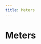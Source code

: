 ```yaml
---
title: Meters
---
```



# Meters

<div className="device-grid">
  <DeviceCard
    brand=""
    description="Demo battery"
    thumbnail="/img/devices/meter/demo-battery.jpg"
    capabilities={[]}
    requirements={[]}
    href="/docs/devices-next/meters/demo-battery"
  />
  <DeviceCard
    brand=""
    description="Demo meter"
    thumbnail="/img/devices/meter/demo-meter.jpg"
    capabilities={[]}
    requirements={[]}
    href="/docs/devices-next/meters/demo-meter"
  />
  <DeviceCard
    brand=""
    description="Discovergy"
    thumbnail="/img/devices/meter/discovergy.jpg"
    capabilities={[]}
    requirements={[]}
    href="/docs/devices-next/meters/discovergy"
  />
  <DeviceCard
    brand=""
    description="Plexlog"
    thumbnail="/img/devices/meter/plexlog.jpg"
    capabilities={[]}
    requirements={[]}
    href="/docs/devices-next/meters/plexlog"
  />
  <DeviceCard
    brand=""
    description="Powerdog"
    thumbnail="/img/devices/meter/powerdog.jpg"
    capabilities={[]}
    requirements={[]}
    href="/docs/devices-next/meters/powerdog"
  />
  <DeviceCard
    brand=""
    description="Solarlog"
    thumbnail="/img/devices/meter/solarlog.jpg"
    capabilities={[]}
    requirements={[]}
    href="/docs/devices-next/meters/solarlog"
  />
  <DeviceCard
    brand=""
    description="SunSpec Battery (Model 124)"
    thumbnail="/img/devices/meter/sunspec-battery-model-124.jpg"
    capabilities={["battery-control"]}
    requirements={[]}
    href="/docs/devices-next/meters/sunspec-battery-model-124"
  />
  <DeviceCard
    brand=""
    description="SunSpec Battery (Model 802)"
    thumbnail="/img/devices/meter/sunspec-battery-model-802.jpg"
    capabilities={["battery-control"]}
    requirements={[]}
    href="/docs/devices-next/meters/sunspec-battery-model-802"
  />
  <DeviceCard
    brand=""
    description="SunSpec Hybrid Inverter"
    thumbnail="/img/devices/meter/sunspec-hybrid-inverter.jpg"
    capabilities={[]}
    requirements={[]}
    href="/docs/devices-next/meters/sunspec-hybrid-inverter"
  />
  <DeviceCard
    brand=""
    description="SunSpec Inverter"
    thumbnail="/img/devices/meter/sunspec-inverter.jpg"
    capabilities={[]}
    requirements={[]}
    href="/docs/devices-next/meters/sunspec-inverter"
  />
  <DeviceCard
    brand=""
    description="SunSpec Meter"
    thumbnail="/img/devices/meter/sunspec-meter.jpg"
    capabilities={[]}
    requirements={[]}
    href="/docs/devices-next/meters/sunspec-meter"
  />
  <DeviceCard
    brand=""
    description="vzlogger"
    thumbnail="/img/devices/meter/vzlogger.jpg"
    capabilities={[]}
    requirements={[]}
    href="/docs/devices-next/meters/vzlogger"
  />
  <DeviceCard
    brand="A-Tronix"
    description=""
    thumbnail="/img/devices/meter/a-tronix.jpg"
    capabilities={[]}
    requirements={[]}
    href="/docs/devices-next/meters/a-tronix"
  />
  <DeviceCard
    brand="ABB"
    description="A43, A44, B23, B24"
    thumbnail="/img/devices/meter/abb-a43-a44-b23-b24.jpg"
    capabilities={[]}
    requirements={[]}
    href="/docs/devices-next/meters/abb-a43-a44-b23-b24"
  />
  <DeviceCard
    brand="Acrel"
    description="ADW300 Wireless Metering Meter"
    thumbnail="/img/devices/meter/acrel-adw300-wireless-metering-meter.jpg"
    capabilities={[]}
    requirements={[]}
    href="/docs/devices-next/meters/acrel-adw300-wireless-metering-meter"
  />
  <DeviceCard
    brand="Ads-tec"
    description="StoraXe"
    thumbnail="/img/devices/meter/ads-tec-storaxe.jpg"
    capabilities={[]}
    requirements={[]}
    href="/docs/devices-next/meters/ads-tec-storaxe"
  />
  <DeviceCard
    brand="Alpha ESS"
    description="Storion SMILE"
    thumbnail="/img/devices/meter/alpha-ess-storion-smile.jpg"
    capabilities={["battery-control"]}
    requirements={[]}
    href="/docs/devices-next/meters/alpha-ess-storion-smile"
  />
  <DeviceCard
    brand="Ampere"
    description="Ampere.StoragePro"
    thumbnail="/img/devices/meter/ampere-amperestoragepro.jpg"
    capabilities={[]}
    requirements={[]}
    href="/docs/devices-next/meters/ampere-amperestoragepro"
  />
  <DeviceCard
    brand="Anker"
    description="Micro inverter"
    thumbnail="/img/devices/meter/anker-micro-inverter.jpg"
    capabilities={[]}
    requirements={[]}
    href="/docs/devices-next/meters/anker-micro-inverter"
  />
  <DeviceCard
    brand="APsystems"
    description="EZ1"
    thumbnail="/img/devices/meter/apsystems-ez1.jpg"
    capabilities={[]}
    requirements={[]}
    href="/docs/devices-next/meters/apsystems-ez1"
  />
  <DeviceCard
    brand="AVM"
    description="FritzDECT"
    thumbnail="/img/devices/meter/avm-fritzdect.jpg"
    capabilities={[]}
    requirements={[]}
    href="/docs/devices-next/meters/avm-fritzdect"
  />
  <DeviceCard
    brand="Axitec"
    description="AXIhycon 12-15H"
    thumbnail="/img/devices/meter/axitec-axihycon-12-15h.jpg"
    capabilities={[]}
    requirements={[]}
    href="/docs/devices-next/meters/axitec-axihycon-12-15h"
  />
  <DeviceCard
    brand="Bernecker Engineering"
    description="MPM3PM"
    thumbnail="/img/devices/meter/bernecker-engineering-mpm3pm.jpg"
    capabilities={[]}
    requirements={[]}
    href="/docs/devices-next/meters/bernecker-engineering-mpm3pm"
  />
  <DeviceCard
    brand="BGEtech"
    description="DS100"
    thumbnail="/img/devices/meter/bgetech-ds100.jpg"
    capabilities={[]}
    requirements={[]}
    href="/docs/devices-next/meters/bgetech-ds100"
  />
  <DeviceCard
    brand="BGEtech"
    description="WS100"
    thumbnail="/img/devices/meter/bgetech-ws100.jpg"
    capabilities={[]}
    requirements={[]}
    href="/docs/devices-next/meters/bgetech-ws100"
  />
  <DeviceCard
    brand="Bosch"
    description="BPT-S 5 Hybrid"
    thumbnail="/img/devices/meter/bosch-bpt-s-5-hybrid.jpg"
    capabilities={[]}
    requirements={[]}
    href="/docs/devices-next/meters/bosch-bpt-s-5-hybrid"
  />
  <DeviceCard
    brand="Bosswerk"
    description="Micro inverter"
    thumbnail="/img/devices/meter/bosswerk-micro-inverter.jpg"
    capabilities={[]}
    requirements={[]}
    href="/docs/devices-next/meters/bosswerk-micro-inverter"
  />
  <DeviceCard
    brand="Carlo Gavazzi"
    description="EM110/111/112"
    thumbnail="/img/devices/meter/carlo-gavazzi-em110111112.jpg"
    capabilities={[]}
    requirements={[]}
    href="/docs/devices-next/meters/carlo-gavazzi-em110111112"
  />
  <DeviceCard
    brand="Carlo Gavazzi"
    description="EM24"
    thumbnail="/img/devices/meter/carlo-gavazzi-em24.jpg"
    capabilities={[]}
    requirements={[]}
    href="/docs/devices-next/meters/carlo-gavazzi-em24"
  />
  <DeviceCard
    brand="Carlo Gavazzi"
    description="EM24_E1"
    thumbnail="/img/devices/meter/carlo-gavazzi-em24e1.jpg"
    capabilities={[]}
    requirements={[]}
    href="/docs/devices-next/meters/carlo-gavazzi-em24e1"
  />
  <DeviceCard
    brand="Carlo Gavazzi"
    description="EM330/EM340"
    thumbnail="/img/devices/meter/carlo-gavazzi-em330em340.jpg"
    capabilities={[]}
    requirements={[]}
    href="/docs/devices-next/meters/carlo-gavazzi-em330em340"
  />
  <DeviceCard
    brand="Carlo Gavazzi"
    description="EM530/EM540"
    thumbnail="/img/devices/meter/carlo-gavazzi-em530em540.jpg"
    capabilities={[]}
    requirements={[]}
    href="/docs/devices-next/meters/carlo-gavazzi-em530em540"
  />
  <DeviceCard
    brand="Carlo Gavazzi"
    description="ET112"
    thumbnail="/img/devices/meter/carlo-gavazzi-et112.jpg"
    capabilities={[]}
    requirements={[]}
    href="/docs/devices-next/meters/carlo-gavazzi-et112"
  />
  <DeviceCard
    brand="Carlo Gavazzi"
    description="ET330/ET340"
    thumbnail="/img/devices/meter/carlo-gavazzi-et330et340.jpg"
    capabilities={[]}
    requirements={[]}
    href="/docs/devices-next/meters/carlo-gavazzi-et330et340"
  />
  <DeviceCard
    brand="cFos"
    description="PowerBrain Meter"
    thumbnail="/img/devices/meter/cfos-powerbrain-meter.jpg"
    capabilities={["sponsorship"]}
    requirements={[]}
    href="/docs/devices-next/meters/cfos-powerbrain-meter"
  />
  <DeviceCard
    brand="Deye"
    description="3p hybrid inverter"
    thumbnail="/img/devices/meter/deye-3p-hybrid-inverter.jpg"
    capabilities={["battery-control"]}
    requirements={[]}
    href="/docs/devices-next/meters/deye-3p-hybrid-inverter"
  />
  <DeviceCard
    brand="Deye"
    description="hp3 hybrid inverter"
    thumbnail="/img/devices/meter/deye-hp3-hybrid-inverter.jpg"
    capabilities={["battery-control"]}
    requirements={[]}
    href="/docs/devices-next/meters/deye-hp3-hybrid-inverter"
  />
  <DeviceCard
    brand="Deye"
    description="Micro inverter"
    thumbnail="/img/devices/meter/deye-micro-inverter.jpg"
    capabilities={[]}
    requirements={[]}
    href="/docs/devices-next/meters/deye-micro-inverter"
  />
  <DeviceCard
    brand="Deye"
    description="Storage (hybrid) inverter"
    thumbnail="/img/devices/meter/deye-storage-hybrid-inverter.jpg"
    capabilities={[]}
    requirements={[]}
    href="/docs/devices-next/meters/deye-storage-hybrid-inverter"
  />
  <DeviceCard
    brand="Deye"
    description="String inverter"
    thumbnail="/img/devices/meter/deye-string-inverter.jpg"
    capabilities={[]}
    requirements={[]}
    href="/docs/devices-next/meters/deye-string-inverter"
  />
  <DeviceCard
    brand="DSMR"
    description=""
    thumbnail="/img/devices/meter/dsmr.jpg"
    capabilities={[]}
    requirements={[]}
    href="/docs/devices-next/meters/dsmr"
  />
  <DeviceCard
    brand="DZG"
    description="DVH4013"
    thumbnail="/img/devices/meter/dzg-dvh4013.jpg"
    capabilities={[]}
    requirements={[]}
    href="/docs/devices-next/meters/dzg-dvh4013"
  />
  <DeviceCard
    brand="E3/DC"
    description=""
    thumbnail="/img/devices/meter/e3dc.jpg"
    capabilities={["battery-control"]}
    requirements={[]}
    href="/docs/devices-next/meters/e3dc"
  />
  <DeviceCard
    brand="Eastron"
    description="SDM120-Modbus"
    thumbnail="/img/devices/meter/eastron-sdm120-modbus.jpg"
    capabilities={[]}
    requirements={[]}
    href="/docs/devices-next/meters/eastron-sdm120-modbus"
  />
  <DeviceCard
    brand="Eastron"
    description="SDM220/230"
    thumbnail="/img/devices/meter/eastron-sdm220230.jpg"
    capabilities={[]}
    requirements={[]}
    href="/docs/devices-next/meters/eastron-sdm220230"
  />
  <DeviceCard
    brand="Eastron"
    description="SDM630-Modbus"
    thumbnail="/img/devices/meter/eastron-sdm630-modbus.jpg"
    capabilities={[]}
    requirements={[]}
    href="/docs/devices-next/meters/eastron-sdm630-modbus"
  />
  <DeviceCard
    brand="Eastron"
    description="SDM72D-M"
    thumbnail="/img/devices/meter/eastron-sdm72d-m.jpg"
    capabilities={[]}
    requirements={[]}
    href="/docs/devices-next/meters/eastron-sdm72d-m"
  />
  <DeviceCard
    brand="Eastron"
    description="SDM72DM-V2"
    thumbnail="/img/devices/meter/eastron-sdm72dm-v2.jpg"
    capabilities={[]}
    requirements={[]}
    href="/docs/devices-next/meters/eastron-sdm72dm-v2"
  />
  <DeviceCard
    brand="Enphase"
    description="IQ Envoy"
    thumbnail="/img/devices/meter/enphase-iq-envoy.jpg"
    capabilities={[]}
    requirements={[]}
    href="/docs/devices-next/meters/enphase-iq-envoy"
  />
  <DeviceCard
    brand="ESPHome"
    description="DLMS Meter Austria"
    thumbnail="/img/devices/meter/esphome-dlms-meter-austria.jpg"
    capabilities={[]}
    requirements={[]}
    href="/docs/devices-next/meters/esphome-dlms-meter-austria"
  />
  <DeviceCard
    brand="ESPHome"
    description="DSMR"
    thumbnail="/img/devices/meter/esphome-dsmr.jpg"
    capabilities={[]}
    requirements={[]}
    href="/docs/devices-next/meters/esphome-dsmr"
  />
  <DeviceCard
    brand="FENECON"
    description=""
    thumbnail="/img/devices/meter/fenecon.jpg"
    capabilities={["battery-control"]}
    requirements={[]}
    href="/docs/devices-next/meters/fenecon"
  />
  <DeviceCard
    brand="FoxESS"
    description="H1 Series Hybrid Inverter"
    thumbnail="/img/devices/meter/foxess-h1-series-hybrid-inverter.jpg"
    capabilities={[]}
    requirements={[]}
    href="/docs/devices-next/meters/foxess-h1-series-hybrid-inverter"
  />
  <DeviceCard
    brand="FoxESS"
    description="H3 Series Hybrid Inverter"
    thumbnail="/img/devices/meter/foxess-h3-series-hybrid-inverter.jpg"
    capabilities={["battery-control"]}
    requirements={[]}
    href="/docs/devices-next/meters/foxess-h3-series-hybrid-inverter"
  />
  <DeviceCard
    brand="FoxESS"
    description="H3-Smart Series Hybrid Inverter"
    thumbnail="/img/devices/meter/foxess-h3-smart-series-hybrid-inverter.jpg"
    capabilities={["battery-control"]}
    requirements={[]}
    href="/docs/devices-next/meters/foxess-h3-smart-series-hybrid-inverter"
  />
  <DeviceCard
    brand="Fronius"
    description="Ohmpilot"
    thumbnail="/img/devices/meter/fronius-ohmpilot.jpg"
    capabilities={[]}
    requirements={[]}
    href="/docs/devices-next/meters/fronius-ohmpilot"
  />
  <DeviceCard
    brand="Fronius"
    description="Primo GEN24 Plus"
    thumbnail="/img/devices/meter/fronius-primo-gen24-plus.jpg"
    capabilities={["battery-control"]}
    requirements={[]}
    href="/docs/devices-next/meters/fronius-primo-gen24-plus"
  />
  <DeviceCard
    brand="Fronius"
    description="Smartmeter (via Inverter)"
    thumbnail="/img/devices/meter/fronius-smartmeter-via-inverter.jpg"
    capabilities={[]}
    requirements={[]}
    href="/docs/devices-next/meters/fronius-smartmeter-via-inverter"
  />
  <DeviceCard
    brand="Fronius"
    description="Solar API V1"
    thumbnail="/img/devices/meter/fronius-solar-api-v1.jpg"
    capabilities={["battery-control"]}
    requirements={[]}
    href="/docs/devices-next/meters/fronius-solar-api-v1"
  />
  <DeviceCard
    brand="Fronius"
    description="Symo GEN24 Plus"
    thumbnail="/img/devices/meter/fronius-symo-gen24-plus.jpg"
    capabilities={["battery-control"]}
    requirements={[]}
    href="/docs/devices-next/meters/fronius-symo-gen24-plus"
  />
  <DeviceCard
    brand="Ginlong"
    description="Solis Hybrid Inverter (RHI series)"
    thumbnail="/img/devices/meter/ginlong-solis-hybrid-inverter-rhi-series.jpg"
    capabilities={[]}
    requirements={[]}
    href="/docs/devices-next/meters/ginlong-solis-hybrid-inverter-rhi-series"
  />
  <DeviceCard
    brand="Ginlong"
    description="Solis Hybrid Inverter (S Series)"
    thumbnail="/img/devices/meter/ginlong-solis-hybrid-inverter-s-series.jpg"
    capabilities={[]}
    requirements={[]}
    href="/docs/devices-next/meters/ginlong-solis-hybrid-inverter-s-series"
  />
  <DeviceCard
    brand="Ginlong"
    description="Solis Inverter"
    thumbnail="/img/devices/meter/ginlong-solis-inverter.jpg"
    capabilities={[]}
    requirements={[]}
    href="/docs/devices-next/meters/ginlong-solis-inverter"
  />
  <DeviceCard
    brand="go-e"
    description="Controller"
    thumbnail="/img/devices/meter/go-e-controller.jpg"
    capabilities={[]}
    requirements={[]}
    href="/docs/devices-next/meters/go-e-controller"
  />
  <DeviceCard
    brand="GoodWe"
    description="ET/EH/BH/BT Hybrid Inverter"
    thumbnail="/img/devices/meter/goodwe-etehbhbt-hybrid-inverter.jpg"
    capabilities={["battery-control"]}
    requirements={[]}
    href="/docs/devices-next/meters/goodwe-etehbhbt-hybrid-inverter"
  />
  <DeviceCard
    brand="GoodWe"
    description="GoodWe over Wifi"
    thumbnail="/img/devices/meter/goodwe-goodwe-over-wifi.jpg"
    capabilities={[]}
    requirements={[]}
    href="/docs/devices-next/meters/goodwe-goodwe-over-wifi"
  />
  <DeviceCard
    brand="GoodWe"
    description="SDT/DT Inverter"
    thumbnail="/img/devices/meter/goodwe-sdtdt-inverter.jpg"
    capabilities={[]}
    requirements={[]}
    href="/docs/devices-next/meters/goodwe-sdtdt-inverter"
  />
  <DeviceCard
    brand="Growatt"
    description="Hybrid Inverter"
    thumbnail="/img/devices/meter/growatt-hybrid-inverter.jpg"
    capabilities={["battery-control"]}
    requirements={[]}
    href="/docs/devices-next/meters/growatt-hybrid-inverter"
  />
  <DeviceCard
    brand="Growatt"
    description="TL-X(H) Hybrid Inverter"
    thumbnail="/img/devices/meter/growatt-tl-xh-hybrid-inverter.jpg"
    capabilities={["battery-control"]}
    requirements={[]}
    href="/docs/devices-next/meters/growatt-tl-xh-hybrid-inverter"
  />
  <DeviceCard
    brand="Homematic IP"
    description=""
    thumbnail="/img/devices/meter/homematic-ip.jpg"
    capabilities={[]}
    requirements={[]}
    href="/docs/devices-next/meters/homematic-ip"
  />
  <DeviceCard
    brand="HomeWizard"
    description="kWh Meter"
    thumbnail="/img/devices/meter/homewizard-kwh-meter.jpg"
    capabilities={[]}
    requirements={[]}
    href="/docs/devices-next/meters/homewizard-kwh-meter"
  />
  <DeviceCard
    brand="HomeWizard"
    description="Wi-Fi P1 Meter"
    thumbnail="/img/devices/meter/homewizard-wi-fi-p1-meter.jpg"
    capabilities={[]}
    requirements={[]}
    href="/docs/devices-next/meters/homewizard-wi-fi-p1-meter"
  />
  <DeviceCard
    brand="Hoymiles"
    description="HM & HMS Series (via AhoyDTU)"
    thumbnail="/img/devices/meter/hoymiles-hm-and-hms-series-via-ahoydtu.jpg"
    capabilities={[]}
    requirements={[]}
    href="/docs/devices-next/meters/hoymiles-hm-and-hms-series-via-ahoydtu"
  />
  <DeviceCard
    brand="Hoymiles"
    description="HM & HMS Series (via OpenDTU)"
    thumbnail="/img/devices/meter/hoymiles-hm-and-hms-series-via-opendtu.jpg"
    capabilities={[]}
    requirements={[]}
    href="/docs/devices-next/meters/hoymiles-hm-and-hms-series-via-opendtu"
  />
  <DeviceCard
    brand="Huawei"
    description="EMMA"
    thumbnail="/img/devices/meter/huawei-emma.jpg"
    capabilities={[]}
    requirements={[]}
    href="/docs/devices-next/meters/huawei-emma"
  />
  <DeviceCard
    brand="Huawei"
    description="SmartLogger"
    thumbnail="/img/devices/meter/huawei-smartlogger.jpg"
    capabilities={["battery-control"]}
    requirements={[]}
    href="/docs/devices-next/meters/huawei-smartlogger"
  />
  <DeviceCard
    brand="Huawei"
    description="SUN2000"
    thumbnail="/img/devices/meter/huawei-sun2000.jpg"
    capabilities={["battery-control"]}
    requirements={[]}
    href="/docs/devices-next/meters/huawei-sun2000"
  />
  <DeviceCard
    brand="Huawei"
    description="SUN2000 (SDongle)"
    thumbnail="/img/devices/meter/huawei-sun2000-sdongle.jpg"
    capabilities={[]}
    requirements={[]}
    href="/docs/devices-next/meters/huawei-sun2000-sdongle"
  />
  <DeviceCard
    brand="IAMMETER"
    description="WEM3080"
    thumbnail="/img/devices/meter/iammeter-wem3080.jpg"
    capabilities={[]}
    requirements={[]}
    href="/docs/devices-next/meters/iammeter-wem3080"
  />
  <DeviceCard
    brand="IAMMETER"
    description="WEM3080T/WEM3046T/WEM3050T"
    thumbnail="/img/devices/meter/iammeter-wem3080twem3046twem3050t.jpg"
    capabilities={[]}
    requirements={[]}
    href="/docs/devices-next/meters/iammeter-wem3080twem3046twem3050t"
  />
  <DeviceCard
    brand="IGEN Tech"
    description="Solarman Logger"
    thumbnail="/img/devices/meter/igen-tech-solarman-logger.jpg"
    capabilities={[]}
    requirements={[]}
    href="/docs/devices-next/meters/igen-tech-solarman-logger"
  />
  <DeviceCard
    brand="inepro"
    description="PRO380-MOD"
    thumbnail="/img/devices/meter/inepro-pro380-mod.jpg"
    capabilities={[]}
    requirements={[]}
    href="/docs/devices-next/meters/inepro-pro380-mod"
  />
  <DeviceCard
    brand="IOmeter"
    description=""
    thumbnail="/img/devices/meter/iometer.jpg"
    capabilities={[]}
    requirements={[]}
    href="/docs/devices-next/meters/iometer"
  />
  <DeviceCard
    brand="Janitza"
    description="B series, UMG series"
    thumbnail="/img/devices/meter/janitza-b-series-umg-series.jpg"
    capabilities={[]}
    requirements={[]}
    href="/docs/devices-next/meters/janitza-b-series-umg-series"
  />
  <DeviceCard
    brand="KEBA"
    description="KeContact E10"
    thumbnail="/img/devices/meter/keba-kecontact-e10.jpg"
    capabilities={[]}
    requirements={[]}
    href="/docs/devices-next/meters/keba-kecontact-e10"
  />
  <DeviceCard
    brand="Kostal"
    description="Energy Meter C (KEM-C)"
    thumbnail="/img/devices/meter/kostal-energy-meter-c-kem-c.jpg"
    capabilities={[]}
    requirements={[]}
    href="/docs/devices-next/meters/kostal-energy-meter-c-kem-c"
  />
  <DeviceCard
    brand="Kostal"
    description="Energy Meter P (KEM-P)"
    thumbnail="/img/devices/meter/kostal-energy-meter-p-kem-p.jpg"
    capabilities={[]}
    requirements={[]}
    href="/docs/devices-next/meters/kostal-energy-meter-p-kem-p"
  />
  <DeviceCard
    brand="Kostal"
    description="Piko (legacy)"
    thumbnail="/img/devices/meter/kostal-piko-legacy.jpg"
    capabilities={[]}
    requirements={[]}
    href="/docs/devices-next/meters/kostal-piko-legacy"
  />
  <DeviceCard
    brand="Kostal"
    description="Piko Hybrid"
    thumbnail="/img/devices/meter/kostal-piko-hybrid.jpg"
    capabilities={[]}
    requirements={[]}
    href="/docs/devices-next/meters/kostal-piko-hybrid"
  />
  <DeviceCard
    brand="Kostal"
    description="Piko MP Plus"
    thumbnail="/img/devices/meter/kostal-piko-mp-plus.jpg"
    capabilities={[]}
    requirements={[]}
    href="/docs/devices-next/meters/kostal-piko-mp-plus"
  />
  <DeviceCard
    brand="Kostal"
    description="Piko, Piko BA"
    thumbnail="/img/devices/meter/kostal-piko-piko-ba.jpg"
    capabilities={[]}
    requirements={[]}
    href="/docs/devices-next/meters/kostal-piko-piko-ba"
  />
  <DeviceCard
    brand="Kostal"
    description="Plenticore Hybrid"
    thumbnail="/img/devices/meter/kostal-plenticore-hybrid.jpg"
    capabilities={["battery-control"]}
    requirements={[]}
    href="/docs/devices-next/meters/kostal-plenticore-hybrid"
  />
  <DeviceCard
    brand="Kostal"
    description="Plenticore Hybrid, incl. grid charging of the house battery"
    thumbnail="/img/devices/meter/kostal-plenticore-hybrid-incl-grid-charging-of-the-house-battery.jpg"
    capabilities={["battery-control"]}
    requirements={[]}
    href="/docs/devices-next/meters/kostal-plenticore-hybrid-incl-grid-charging-of-the-house-battery"
  />
  <DeviceCard
    brand="Kostal"
    description="Smart Energy Meter"
    thumbnail="/img/devices/meter/kostal-smart-energy-meter.jpg"
    capabilities={[]}
    requirements={[]}
    href="/docs/devices-next/meters/kostal-smart-energy-meter"
  />
  <DeviceCard
    brand="Kostal"
    description="Smart Energy Meter (via inverter)"
    thumbnail="/img/devices/meter/kostal-smart-energy-meter-via-inverter.jpg"
    capabilities={[]}
    requirements={[]}
    href="/docs/devices-next/meters/kostal-smart-energy-meter-via-inverter"
  />
  <DeviceCard
    brand="LG"
    description="ESS Home 15"
    thumbnail="/img/devices/meter/lg-ess-home-15.jpg"
    capabilities={["battery-control"]}
    requirements={[]}
    href="/docs/devices-next/meters/lg-ess-home-15"
  />
  <DeviceCard
    brand="LG"
    description="ESS Home 8/10"
    thumbnail="/img/devices/meter/lg-ess-home-810.jpg"
    capabilities={["battery-control"]}
    requirements={[]}
    href="/docs/devices-next/meters/lg-ess-home-810"
  />
  <DeviceCard
    brand="Loxone"
    description="Miniserver"
    thumbnail="/img/devices/meter/loxone-miniserver.jpg"
    capabilities={[]}
    requirements={[]}
    href="/docs/devices-next/meters/loxone-miniserver"
  />
  <DeviceCard
    brand="M-TEC"
    description="Energy Butler GEN2"
    thumbnail="/img/devices/meter/m-tec-energy-butler-gen2.jpg"
    capabilities={[]}
    requirements={[]}
    href="/docs/devices-next/meters/m-tec-energy-butler-gen2"
  />
  <DeviceCard
    brand="M-TEC"
    description="Energy Butler GEN3"
    thumbnail="/img/devices/meter/m-tec-energy-butler-gen3.jpg"
    capabilities={["battery-control"]}
    requirements={[]}
    href="/docs/devices-next/meters/m-tec-energy-butler-gen3"
  />
  <DeviceCard
    brand="Marstek"
    description="Venus Battery Storage"
    thumbnail="/img/devices/meter/marstek-venus-battery-storage.jpg"
    capabilities={["battery-control"]}
    requirements={[]}
    href="/docs/devices-next/meters/marstek-venus-battery-storage"
  />
  <DeviceCard
    brand="mhendriks"
    description="P1 dongle"
    thumbnail="/img/devices/meter/mhendriks-p1-dongle.jpg"
    capabilities={[]}
    requirements={[]}
    href="/docs/devices-next/meters/mhendriks-p1-dongle"
  />
  <DeviceCard
    brand="my-PV"
    description="AC ELWA 2"
    thumbnail="/img/devices/meter/my-pv-ac-elwa-2.jpg"
    capabilities={[]}
    requirements={[]}
    href="/docs/devices-next/meters/my-pv-ac-elwa-2"
  />
  <DeviceCard
    brand="my-PV"
    description="AC ELWA-E"
    thumbnail="/img/devices/meter/my-pv-ac-elwa-e.jpg"
    capabilities={[]}
    requirements={[]}
    href="/docs/devices-next/meters/my-pv-ac-elwa-e"
  />
  <DeviceCard
    brand="my-PV"
    description="AC•THOR"
    thumbnail="/img/devices/meter/my-pv-acthor.jpg"
    capabilities={[]}
    requirements={[]}
    href="/docs/devices-next/meters/my-pv-acthor"
  />
  <DeviceCard
    brand="my-PV"
    description="WiFi Meter"
    thumbnail="/img/devices/meter/my-pv-wifi-meter.jpg"
    capabilities={[]}
    requirements={[]}
    href="/docs/devices-next/meters/my-pv-wifi-meter"
  />
  <DeviceCard
    brand="myStrom"
    description="Switch"
    thumbnail="/img/devices/meter/mystrom-switch.jpg"
    capabilities={[]}
    requirements={[]}
    href="/docs/devices-next/meters/mystrom-switch"
  />
  <DeviceCard
    brand="OpenEMS"
    description=""
    thumbnail="/img/devices/meter/openems.jpg"
    capabilities={["battery-control"]}
    requirements={[]}
    href="/docs/devices-next/meters/openems"
  />
  <DeviceCard
    brand="Orno"
    description="OR-WE-516, OR-WE-517"
    thumbnail="/img/devices/meter/orno-or-we-516-or-we-517.jpg"
    capabilities={[]}
    requirements={[]}
    href="/docs/devices-next/meters/orno-or-we-516-or-we-517"
  />
  <DeviceCard
    brand="P1Monitor"
    description="P1 Monitor"
    thumbnail="/img/devices/meter/p1monitor.jpg"
    capabilities={[]}
    requirements={[]}
    href="/docs/devices-next/meters/p1monitor"
  />
  <DeviceCard
    brand="Powerfox"
    description="Poweropti"
    thumbnail="/img/devices/meter/powerfox-poweropti.jpg"
    capabilities={[]}
    requirements={[]}
    href="/docs/devices-next/meters/powerfox-poweropti"
  />
  <DeviceCard
    brand="QCells"
    description="Hybrid-Inverter (Cloud)"
    thumbnail="/img/devices/meter/qcells-hybrid-inverter-cloud.jpg"
    capabilities={[]}
    requirements={[]}
    href="/docs/devices-next/meters/qcells-hybrid-inverter-cloud"
  />
  <DeviceCard
    brand="Qcells"
    description="Q.HOME ESS HYB-G3"
    thumbnail="/img/devices/meter/qcells-qhome-ess-hyb-g3.jpg"
    capabilities={["battery-control"]}
    requirements={[]}
    href="/docs/devices-next/meters/qcells-qhome-ess-hyb-g3"
  />
  <DeviceCard
    brand="RCT"
    description="Power"
    thumbnail="/img/devices/meter/rct-power.jpg"
    capabilities={["battery-control"]}
    requirements={[]}
    href="/docs/devices-next/meters/rct-power"
  />
  <DeviceCard
    brand="Saia-Burgess Controls"
    description="ALE3, AWD3"
    thumbnail="/img/devices/meter/saia-burgess-controls-ale3-awd3.jpg"
    capabilities={[]}
    requirements={[]}
    href="/docs/devices-next/meters/saia-burgess-controls-ale3-awd3"
  />
  <DeviceCard
    brand="SAJ"
    description="H1 Series Hybrid Solar Inverter"
    thumbnail="/img/devices/meter/saj-h1-series-hybrid-solar-inverter.jpg"
    capabilities={[]}
    requirements={[]}
    href="/docs/devices-next/meters/saj-h1-series-hybrid-solar-inverter"
  />
  <DeviceCard
    brand="SAJ"
    description="H2 Series Hybrid Solar Inverter"
    thumbnail="/img/devices/meter/saj-h2-series-hybrid-solar-inverter.jpg"
    capabilities={[]}
    requirements={[]}
    href="/docs/devices-next/meters/saj-h2-series-hybrid-solar-inverter"
  />
  <DeviceCard
    brand="SAJ"
    description="R5 Series Solar Inverter"
    thumbnail="/img/devices/meter/saj-r5-series-solar-inverter.jpg"
    capabilities={[]}
    requirements={[]}
    href="/docs/devices-next/meters/saj-r5-series-solar-inverter"
  />
  <DeviceCard
    brand="SAX"
    description="Homespeicher"
    thumbnail="/img/devices/meter/sax-homespeicher.jpg"
    capabilities={[]}
    requirements={[]}
    href="/docs/devices-next/meters/sax-homespeicher"
  />
  <DeviceCard
    brand="Schneider Electric"
    description="iEM3xxx Modbus"
    thumbnail="/img/devices/meter/schneider-electric-iem3xxx-modbus.jpg"
    capabilities={[]}
    requirements={[]}
    href="/docs/devices-next/meters/schneider-electric-iem3xxx-modbus"
  />
  <DeviceCard
    brand="SENEC"
    description=".Home"
    thumbnail="/img/devices/meter/senec-home.jpg"
    capabilities={["battery-control"]}
    requirements={[]}
    href="/docs/devices-next/meters/senec-home"
  />
  <DeviceCard
    brand="Senergy"
    description="SE 4/5/6KTL-S1/G2 Inverter"
    thumbnail="/img/devices/meter/senergy-se-456ktl-s1g2-inverter.jpg"
    capabilities={[]}
    requirements={[]}
    href="/docs/devices-next/meters/senergy-se-456ktl-s1g2-inverter"
  />
  <DeviceCard
    brand="Shelly"
    description="1PM, EM, Plug S, Pro 3EM in monophase mode"
    thumbnail="/img/devices/meter/shelly-1pm-em-plug-s-pro-3em-in-monophase-mode.jpg"
    capabilities={[]}
    requirements={[]}
    href="/docs/devices-next/meters/shelly-1pm-em-plug-s-pro-3em-in-monophase-mode"
  />
  <DeviceCard
    brand="Shelly"
    description="3EM"
    thumbnail="/img/devices/meter/shelly-3em.jpg"
    capabilities={[]}
    requirements={[]}
    href="/docs/devices-next/meters/shelly-3em"
  />
  <DeviceCard
    brand="Shelly"
    description="Pro 3 EM"
    thumbnail="/img/devices/meter/shelly-pro-3-em.jpg"
    capabilities={[]}
    requirements={[]}
    href="/docs/devices-next/meters/shelly-pro-3-em"
  />
  <DeviceCard
    brand="Siemens"
    description="7KT1665"
    thumbnail="/img/devices/meter/siemens-7kt1665.jpg"
    capabilities={[]}
    requirements={[]}
    href="/docs/devices-next/meters/siemens-7kt1665"
  />
  <DeviceCard
    brand="Siemens"
    description="Junelight Smart Battery"
    thumbnail="/img/devices/meter/siemens-junelight-smart-battery.jpg"
    capabilities={[]}
    requirements={[]}
    href="/docs/devices-next/meters/siemens-junelight-smart-battery"
  />
  <DeviceCard
    brand="Siemens"
    description="PAC 2200"
    thumbnail="/img/devices/meter/siemens-pac-2200.jpg"
    capabilities={[]}
    requirements={[]}
    href="/docs/devices-next/meters/siemens-pac-2200"
  />
  <DeviceCard
    brand="Sigenergy"
    description="Sigen Hybrid/Sigen PV Max/SigenStore EC"
    thumbnail="/img/devices/meter/sigenergy-sigen-hybridsigen-pv-maxsigenstore-ec.jpg"
    capabilities={[]}
    requirements={[]}
    href="/docs/devices-next/meters/sigenergy-sigen-hybridsigen-pv-maxsigenstore-ec"
  />
  <DeviceCard
    brand="SMA"
    description="Data Manager"
    thumbnail="/img/devices/meter/sma-data-manager.jpg"
    capabilities={[]}
    requirements={[]}
    href="/docs/devices-next/meters/sma-data-manager"
  />
  <DeviceCard
    brand="SMA"
    description="Energy Meter"
    thumbnail="/img/devices/meter/sma-energy-meter.jpg"
    capabilities={[]}
    requirements={[]}
    href="/docs/devices-next/meters/sma-energy-meter"
  />
  <DeviceCard
    brand="SMA"
    description="Inverter (Speedwire)"
    thumbnail="/img/devices/meter/sma-inverter-speedwire.jpg"
    capabilities={[]}
    requirements={[]}
    href="/docs/devices-next/meters/sma-inverter-speedwire"
  />
  <DeviceCard
    brand="SMA"
    description="Smart Energy Hybrid Inverter"
    thumbnail="/img/devices/meter/sma-smart-energy-hybrid-inverter.jpg"
    capabilities={["battery-control"]}
    requirements={[]}
    href="/docs/devices-next/meters/sma-smart-energy-hybrid-inverter"
  />
  <DeviceCard
    brand="SMA"
    description="Sunny Boy Storage 1.5/2.0/2.5 (Modbus)"
    thumbnail="/img/devices/meter/sma-sunny-boy-storage-152025-modbus.jpg"
    capabilities={["battery-control"]}
    requirements={[]}
    href="/docs/devices-next/meters/sma-sunny-boy-storage-152025-modbus"
  />
  <DeviceCard
    brand="SMA"
    description="Sunny Boy Storage 3.7/5.0/6.0 (Modbus)"
    thumbnail="/img/devices/meter/sma-sunny-boy-storage-375060-modbus.jpg"
    capabilities={["battery-control"]}
    requirements={[]}
    href="/docs/devices-next/meters/sma-sunny-boy-storage-375060-modbus"
  />
  <DeviceCard
    brand="SMA"
    description="Sunny Home Manager 2.0"
    thumbnail="/img/devices/meter/sma-sunny-home-manager-20.jpg"
    capabilities={["smahems"]}
    requirements={[]}
    href="/docs/devices-next/meters/sma-sunny-home-manager-20"
  />
  <DeviceCard
    brand="SMA"
    description="Sunny Island (Modbus)"
    thumbnail="/img/devices/meter/sma-sunny-island-modbus.jpg"
    capabilities={["battery-control"]}
    requirements={[]}
    href="/docs/devices-next/meters/sma-sunny-island-modbus"
  />
  <DeviceCard
    brand="SMA"
    description="WebBox"
    thumbnail="/img/devices/meter/sma-webbox.jpg"
    capabilities={[]}
    requirements={[]}
    href="/docs/devices-next/meters/sma-webbox"
  />
  <DeviceCard
    brand="SMA"
    description="Wechselrichter (Modbus)"
    thumbnail="/img/devices/meter/sma-wechselrichter-modbus.jpg"
    capabilities={[]}
    requirements={[]}
    href="/docs/devices-next/meters/sma-wechselrichter-modbus"
  />
  <DeviceCard
    brand="Smartfox"
    description="Box, Reg, Reg extended"
    thumbnail="/img/devices/meter/smartfox-box-reg-reg-extended.jpg"
    capabilities={[]}
    requirements={[]}
    href="/docs/devices-next/meters/smartfox-box-reg-reg-extended"
  />
  <DeviceCard
    brand="Smartfox"
    description="Pro, Pro 2, Pro Light, Pro Light 2, Light (EM2 firmware)"
    thumbnail="/img/devices/meter/smartfox-pro-pro-2-pro-light-pro-light-2-light-em2-firmware.jpg"
    capabilities={[]}
    requirements={[]}
    href="/docs/devices-next/meters/smartfox-pro-pro-2-pro-light-pro-light-2-light-em2-firmware"
  />
  <DeviceCard
    brand="SofarSolar"
    description="HYD 3…6K-EP"
    thumbnail="/img/devices/meter/sofarsolar-hyd-36k-ep.jpg"
    capabilities={["battery-control"]}
    requirements={[]}
    href="/docs/devices-next/meters/sofarsolar-hyd-36k-ep"
  />
  <DeviceCard
    brand="SofarSolar"
    description="HYD 5…20K-3PH"
    thumbnail="/img/devices/meter/sofarsolar-hyd-520k-3ph.jpg"
    capabilities={["battery-control"]}
    requirements={[]}
    href="/docs/devices-next/meters/sofarsolar-hyd-520k-3ph"
  />
  <DeviceCard
    brand="SofarSolar"
    description="Inverter, Hybrid Inverter"
    thumbnail="/img/devices/meter/sofarsolar-inverter-hybrid-inverter.jpg"
    capabilities={[]}
    requirements={[]}
    href="/docs/devices-next/meters/sofarsolar-inverter-hybrid-inverter"
  />
  <DeviceCard
    brand="SofarSolar"
    description="SOFAR 5…24KTL-G3"
    thumbnail="/img/devices/meter/sofarsolar-sofar-524ktl-g3.jpg"
    capabilities={["battery-control"]}
    requirements={[]}
    href="/docs/devices-next/meters/sofarsolar-sofar-524ktl-g3"
  />
  <DeviceCard
    brand="SofarSolar"
    description="SOFAR 80…136KTL"
    thumbnail="/img/devices/meter/sofarsolar-sofar-80136ktl.jpg"
    capabilities={["battery-control"]}
    requirements={[]}
    href="/docs/devices-next/meters/sofarsolar-sofar-80136ktl"
  />
  <DeviceCard
    brand="Solaranzeige"
    description="Solaranzeige"
    thumbnail="/img/devices/meter/solaranzeige.jpg"
    capabilities={[]}
    requirements={[]}
    href="/docs/devices-next/meters/solaranzeige"
  />
  <DeviceCard
    brand="SolarEdge"
    description="Hybrid Inverter"
    thumbnail="/img/devices/meter/solaredge-hybrid-inverter.jpg"
    capabilities={["battery-control"]}
    requirements={[]}
    href="/docs/devices-next/meters/solaredge-hybrid-inverter"
  />
  <DeviceCard
    brand="SolarEdge"
    description="Inverter"
    thumbnail="/img/devices/meter/solaredge-inverter.jpg"
    capabilities={[]}
    requirements={[]}
    href="/docs/devices-next/meters/solaredge-inverter"
  />
  <DeviceCard
    brand="SolarMax"
    description="MAX.STORAGE / MAX.STORAGE Ultimate"
    thumbnail="/img/devices/meter/solarmax-maxstorage-maxstorage-ultimate.jpg"
    capabilities={["battery-control"]}
    requirements={[]}
    href="/docs/devices-next/meters/solarmax-maxstorage-maxstorage-ultimate"
  />
  <DeviceCard
    brand="SolarMax"
    description="SolarMax SMT"
    thumbnail="/img/devices/meter/solarmax-solarmax-smt.jpg"
    capabilities={[]}
    requirements={[]}
    href="/docs/devices-next/meters/solarmax-solarmax-smt"
  />
  <DeviceCard
    brand="SolarMax"
    description="SP Series Inverter"
    thumbnail="/img/devices/meter/solarmax-sp-series-inverter.jpg"
    capabilities={[]}
    requirements={[]}
    href="/docs/devices-next/meters/solarmax-sp-series-inverter"
  />
  <DeviceCard
    brand="Solarwatt"
    description="EnergyManager, EnergyManager Pro"
    thumbnail="/img/devices/meter/solarwatt-energymanager-energymanager-pro.jpg"
    capabilities={[]}
    requirements={[]}
    href="/docs/devices-next/meters/solarwatt-energymanager-energymanager-pro"
  />
  <DeviceCard
    brand="Solarwatt"
    description="Manager flex"
    thumbnail="/img/devices/meter/solarwatt-manager-flex.jpg"
    capabilities={[]}
    requirements={[]}
    href="/docs/devices-next/meters/solarwatt-manager-flex"
  />
  <DeviceCard
    brand="Solarwatt"
    description="MyReserve"
    thumbnail="/img/devices/meter/solarwatt-myreserve.jpg"
    capabilities={[]}
    requirements={[]}
    href="/docs/devices-next/meters/solarwatt-myreserve"
  />
  <DeviceCard
    brand="Solarwatt"
    description="MyReserve Matrix (LAN oder PowerGateway)"
    thumbnail="/img/devices/meter/solarwatt-myreserve-matrix-lan-oder-powergateway.jpg"
    capabilities={[]}
    requirements={[]}
    href="/docs/devices-next/meters/solarwatt-myreserve-matrix-lan-oder-powergateway"
  />
  <DeviceCard
    brand="Solax"
    description="Hybrid X1/X3 G3/G4"
    thumbnail="/img/devices/meter/solax-hybrid-x1x3-g3g4.jpg"
    capabilities={["battery-control"]}
    requirements={[]}
    href="/docs/devices-next/meters/solax-hybrid-x1x3-g3g4"
  />
  <DeviceCard
    brand="Solax"
    description="Hybrid-Inverter (Cloud)"
    thumbnail="/img/devices/meter/solax-hybrid-inverter-cloud.jpg"
    capabilities={[]}
    requirements={[]}
    href="/docs/devices-next/meters/solax-hybrid-inverter-cloud"
  />
  <DeviceCard
    brand="Solax"
    description="Inverter (Cloud)"
    thumbnail="/img/devices/meter/solax-inverter-cloud.jpg"
    capabilities={[]}
    requirements={[]}
    href="/docs/devices-next/meters/solax-inverter-cloud"
  />
  <DeviceCard
    brand="Solinteng"
    description=""
    thumbnail="/img/devices/meter/solinteng.jpg"
    capabilities={[]}
    requirements={[]}
    href="/docs/devices-next/meters/solinteng"
  />
  <DeviceCard
    brand="Sonnen"
    description="comfort, eco 5, eco 6, oem 6.5"
    thumbnail="/img/devices/meter/sonnen-comfort-eco-5-eco-6-oem-65.jpg"
    capabilities={[]}
    requirements={[]}
    href="/docs/devices-next/meters/sonnen-comfort-eco-5-eco-6-oem-65"
  />
  <DeviceCard
    brand="Sonnen"
    description="sonnenBatterie"
    thumbnail="/img/devices/meter/sonnen-sonnenbatterie.jpg"
    capabilities={["battery-control"]}
    requirements={[]}
    href="/docs/devices-next/meters/sonnen-sonnenbatterie"
  />
  <DeviceCard
    brand="St-ems"
    description=""
    thumbnail="/img/devices/meter/st-ems.jpg"
    capabilities={[]}
    requirements={[]}
    href="/docs/devices-next/meters/st-ems"
  />
  <DeviceCard
    brand="Steca"
    description="coolcept fleX"
    thumbnail="/img/devices/meter/steca-coolcept-flex.jpg"
    capabilities={[]}
    requirements={[]}
    href="/docs/devices-next/meters/steca-coolcept-flex"
  />
  <DeviceCard
    brand="Sungrow"
    description="SG Series Inverter"
    thumbnail="/img/devices/meter/sungrow-sg-series-inverter.jpg"
    capabilities={[]}
    requirements={[]}
    href="/docs/devices-next/meters/sungrow-sg-series-inverter"
  />
  <DeviceCard
    brand="Sungrow"
    description="SH Series Hybrid Inverter"
    thumbnail="/img/devices/meter/sungrow-sh-series-hybrid-inverter.jpg"
    capabilities={["battery-control"]}
    requirements={[]}
    href="/docs/devices-next/meters/sungrow-sh-series-hybrid-inverter"
  />
  <DeviceCard
    brand="Sunsynk"
    description="3p hybrid inverter"
    thumbnail="/img/devices/meter/sunsynk-3p-hybrid-inverter.jpg"
    capabilities={["battery-control"]}
    requirements={[]}
    href="/docs/devices-next/meters/sunsynk-3p-hybrid-inverter"
  />
  <DeviceCard
    brand="Sunsynk"
    description="hp3 hybrid inverter"
    thumbnail="/img/devices/meter/sunsynk-hp3-hybrid-inverter.jpg"
    capabilities={["battery-control"]}
    requirements={[]}
    href="/docs/devices-next/meters/sunsynk-hp3-hybrid-inverter"
  />
  <DeviceCard
    brand="Sunsynk"
    description="Micro inverter"
    thumbnail="/img/devices/meter/sunsynk-micro-inverter.jpg"
    capabilities={[]}
    requirements={[]}
    href="/docs/devices-next/meters/sunsynk-micro-inverter"
  />
  <DeviceCard
    brand="Sunsynk"
    description="Storage (hybrid) inverter"
    thumbnail="/img/devices/meter/sunsynk-storage-hybrid-inverter.jpg"
    capabilities={[]}
    requirements={[]}
    href="/docs/devices-next/meters/sunsynk-storage-hybrid-inverter"
  />
  <DeviceCard
    brand="Sunsynk"
    description="String inverter"
    thumbnail="/img/devices/meter/sunsynk-string-inverter.jpg"
    capabilities={[]}
    requirements={[]}
    href="/docs/devices-next/meters/sunsynk-string-inverter"
  />
  <DeviceCard
    brand="Sunway"
    description=""
    thumbnail="/img/devices/meter/sunway.jpg"
    capabilities={[]}
    requirements={[]}
    href="/docs/devices-next/meters/sunway"
  />
  <DeviceCard
    brand="Tasmota"
    description="SML IR-reader for smartmeters e.g. Hichi"
    thumbnail="/img/devices/meter/tasmota-sml-ir-reader-for-smartmeters-eg-hichi.jpg"
    capabilities={[]}
    requirements={[]}
    href="/docs/devices-next/meters/tasmota-sml-ir-reader-for-smartmeters-eg-hichi"
  />
  <DeviceCard
    brand="Tasmota"
    description="Tasmota (1 Phase + SML Meter)"
    thumbnail="/img/devices/meter/tasmota-tasmota-1-phase-sml-meter.jpg"
    capabilities={[]}
    requirements={[]}
    href="/docs/devices-next/meters/tasmota-tasmota-1-phase-sml-meter"
  />
  <DeviceCard
    brand="Tasmota"
    description="three phase"
    thumbnail="/img/devices/meter/tasmota-three-phase.jpg"
    capabilities={[]}
    requirements={[]}
    href="/docs/devices-next/meters/tasmota-three-phase"
  />
  <DeviceCard
    brand="Tesla"
    description="Powerwall"
    thumbnail="/img/devices/meter/tesla-powerwall.jpg"
    capabilities={["battery-control"]}
    requirements={[]}
    href="/docs/devices-next/meters/tesla-powerwall"
  />
  <DeviceCard
    brand="Tibber"
    description="Pulse"
    thumbnail="/img/devices/meter/tibber-pulse.jpg"
    capabilities={[]}
    requirements={[]}
    href="/docs/devices-next/meters/tibber-pulse"
  />
  <DeviceCard
    brand="TP-Link"
    description="H-Series Smart Plug"
    thumbnail="/img/devices/meter/tp-link-h-series-smart-plug.jpg"
    capabilities={[]}
    requirements={[]}
    href="/docs/devices-next/meters/tp-link-h-series-smart-plug"
  />
  <DeviceCard
    brand="TP-Link"
    description="Tapo P-Series Smart Plug"
    thumbnail="/img/devices/meter/tp-link-tapo-p-series-smart-plug.jpg"
    capabilities={[]}
    requirements={[]}
    href="/docs/devices-next/meters/tp-link-tapo-p-series-smart-plug"
  />
  <DeviceCard
    brand="TQ"
    description="Energy Manager EM2xx/EM3xx"
    thumbnail="/img/devices/meter/tq-energy-manager-em2xxem3xx.jpg"
    capabilities={[]}
    requirements={[]}
    href="/docs/devices-next/meters/tq-energy-manager-em2xxem3xx"
  />
  <DeviceCard
    brand="TQ"
    description="Energy Manager EM420"
    thumbnail="/img/devices/meter/tq-energy-manager-em420.jpg"
    capabilities={[]}
    requirements={[]}
    href="/docs/devices-next/meters/tq-energy-manager-em420"
  />
  <DeviceCard
    brand="VARTA"
    description="pulse, pulse neo, element"
    thumbnail="/img/devices/meter/varta-pulse-pulse-neo-element.jpg"
    capabilities={[]}
    requirements={[]}
    href="/docs/devices-next/meters/varta-pulse-pulse-neo-element"
  />
  <DeviceCard
    brand="Victron"
    description="EM24"
    thumbnail="/img/devices/meter/victron-em24.jpg"
    capabilities={[]}
    requirements={[]}
    href="/docs/devices-next/meters/victron-em24"
  />
  <DeviceCard
    brand="Victron"
    description="EM24_E1"
    thumbnail="/img/devices/meter/victron-em24e1.jpg"
    capabilities={[]}
    requirements={[]}
    href="/docs/devices-next/meters/victron-em24e1"
  />
  <DeviceCard
    brand="Victron"
    description="EM530/EM540"
    thumbnail="/img/devices/meter/victron-em530em540.jpg"
    capabilities={[]}
    requirements={[]}
    href="/docs/devices-next/meters/victron-em530em540"
  />
  <DeviceCard
    brand="Victron"
    description="Energy"
    thumbnail="/img/devices/meter/victron-energy.jpg"
    capabilities={["battery-control"]}
    requirements={[]}
    href="/docs/devices-next/meters/victron-energy"
  />
  <DeviceCard
    brand="Victron"
    description="ET340"
    thumbnail="/img/devices/meter/victron-et340.jpg"
    capabilities={[]}
    requirements={[]}
    href="/docs/devices-next/meters/victron-et340"
  />
  <DeviceCard
    brand="Volkszähler"
    description="HTTP API"
    thumbnail="/img/devices/meter/volkszahler-http-api.jpg"
    capabilities={[]}
    requirements={[]}
    href="/docs/devices-next/meters/volkszahler-http-api"
  />
  <DeviceCard
    brand="Volkszähler"
    description="HTTP API, Import & Export"
    thumbnail="/img/devices/meter/volkszahler-http-api-import-and-export.jpg"
    capabilities={[]}
    requirements={[]}
    href="/docs/devices-next/meters/volkszahler-http-api-import-and-export"
  />
  <DeviceCard
    brand="Volkszähler"
    description="WebSocket API"
    thumbnail="/img/devices/meter/volkszahler-websocket-api.jpg"
    capabilities={[]}
    requirements={[]}
    href="/docs/devices-next/meters/volkszahler-websocket-api"
  />
  <DeviceCard
    brand="Wago"
    description="879-30xx"
    thumbnail="/img/devices/meter/wago-879-30xx.jpg"
    capabilities={[]}
    requirements={[]}
    href="/docs/devices-next/meters/wago-879-30xx"
  />
  <DeviceCard
    brand="Wattsonic"
    description=""
    thumbnail="/img/devices/meter/wattsonic.jpg"
    capabilities={[]}
    requirements={[]}
    href="/docs/devices-next/meters/wattsonic"
  />
  <DeviceCard
    brand="Weidmüller"
    description="EM110-RTU-2P"
    thumbnail="/img/devices/meter/weidmuller-em110-rtu-2p.jpg"
    capabilities={[]}
    requirements={[]}
    href="/docs/devices-next/meters/weidmuller-em110-rtu-2p"
  />
  <DeviceCard
    brand="Weidmüller"
    description="EM111-RTU-2P"
    thumbnail="/img/devices/meter/weidmuller-em111-rtu-2p.jpg"
    capabilities={[]}
    requirements={[]}
    href="/docs/devices-next/meters/weidmuller-em111-rtu-2p"
  />
  <DeviceCard
    brand="Weidmüller"
    description="EM120-RTU-2P"
    thumbnail="/img/devices/meter/weidmuller-em120-rtu-2p.jpg"
    capabilities={[]}
    requirements={[]}
    href="/docs/devices-next/meters/weidmuller-em120-rtu-2p"
  />
  <DeviceCard
    brand="Weidmüller"
    description="EM122-RTU-2P"
    thumbnail="/img/devices/meter/weidmuller-em122-rtu-2p.jpg"
    capabilities={[]}
    requirements={[]}
    href="/docs/devices-next/meters/weidmuller-em122-rtu-2p"
  />
  <DeviceCard
    brand="Youless"
    description="Energy Monitor"
    thumbnail="/img/devices/meter/youless-energy-monitor.jpg"
    capabilities={[]}
    requirements={[]}
    href="/docs/devices-next/meters/youless-energy-monitor"
  />
  <DeviceCard
    brand="ZCS Azzurro"
    description="Inverter, Hybrid Inverter"
    thumbnail="/img/devices/meter/zcs-azzurro-inverter-hybrid-inverter.jpg"
    capabilities={[]}
    requirements={[]}
    href="/docs/devices-next/meters/zcs-azzurro-inverter-hybrid-inverter"
  />
  <DeviceCard
    brand="Zendure"
    description="Hyper 2000"
    thumbnail="/img/devices/meter/zendure-hyper-2000.jpg"
    capabilities={[]}
    requirements={[]}
    href="/docs/devices-next/meters/zendure-hyper-2000"
  />
  <DeviceCard
    brand="Zuidwijk"
    description="SlimmeLezer(+)"
    thumbnail="/img/devices/meter/zuidwijk-slimmelezer.jpg"
    capabilities={[]}
    requirements={[]}
    href="/docs/devices-next/meters/zuidwijk-slimmelezer"
  />
  <DeviceCard
    brand="Zuidwijk"
    description="SlimmeLezer(+) in Luxembourg"
    thumbnail="/img/devices/meter/zuidwijk-slimmelezer-in-luxembourg.jpg"
    capabilities={[]}
    requirements={[]}
    href="/docs/devices-next/meters/zuidwijk-slimmelezer-in-luxembourg"
  />
  <DeviceCard
    brand="Zuidwijk"
    description="SlimmeLezer(+) V2"
    thumbnail="/img/devices/meter/zuidwijk-slimmelezer-v2.jpg"
    capabilities={[]}
    requirements={[]}
    href="/docs/devices-next/meters/zuidwijk-slimmelezer-v2"
  />
</div>
